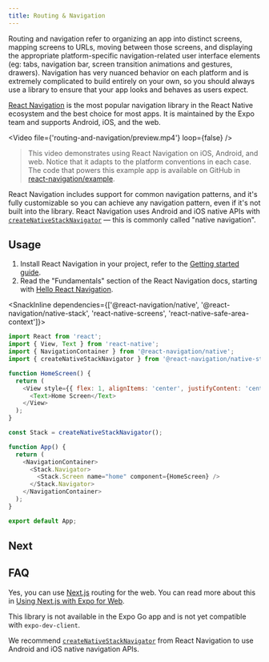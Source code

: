 ```yaml
---
title: Routing & Navigation
---
```



Routing and navigation refer to organizing an app into distinct screens, mapping screens to URLs, moving between those screens, and displaying the appropriate platform-specific navigation-related user interface elements (eg: tabs, navigation bar, screen transition animations and gestures, drawers). Navigation has very nuanced behavior on each platform and is extremely complicated to build entirely on your own, so you should always use a library to ensure that your app looks and behaves as users expect.

[React Navigation](https://github.com/react-navigation/react-navigation) is the most popular navigation library in the React Native ecosystem and the best choice for most apps. It is maintained by the Expo team and supports Android, iOS, and the web.

<Video file={'routing-and-navigation/preview.mp4'} loop={false} />

> This video demonstrates using React Navigation on iOS, Android, and web. Notice that it adapts to the platform conventions in each case. The code that powers this example app is available on GitHub in [react-navigation/example](https://github.com/react-navigation/react-navigation/tree/main/example).

React Navigation includes support for common navigation patterns, and it's fully customizable so you can achieve any navigation pattern, even if it's not built into the library. React Navigation uses Android and iOS native APIs with [`createNativeStackNavigator`](https://reactnavigation.org/docs/native-stack-navigator) — this is commonly called "native navigation".

## Usage

1. Install React Navigation in your project, refer to the [Getting started guide](https://reactnavigation.org/docs/getting-started/).
2. Read the "Fundamentals" section of the React Navigation docs, starting with [Hello React Navigation](https://reactnavigation.org/docs/hello-react-navigation).

<SnackInline dependencies={['@react-navigation/native', '@react-navigation/native-stack', 'react-native-screens', 'react-native-safe-area-context']}>

```js
import React from 'react';
import { View, Text } from 'react-native';
import { NavigationContainer } from '@react-navigation/native';
import { createNativeStackNavigator } from '@react-navigation/native-stack';

function HomeScreen() {
  return (
    <View style={{ flex: 1, alignItems: 'center', justifyContent: 'center' }}>
      <Text>Home Screen</Text>
    </View>
  );
}

const Stack = createNativeStackNavigator();

function App() {
  return (
    <NavigationContainer>
      <Stack.Navigator>
        <Stack.Screen name="home" component={HomeScreen} />
      </Stack.Navigator>
    </NavigationContainer>
  );
}

export default App;
```

</SnackInline>

## Next

<BoxLink
  title="Linking"
  description="Create links and handle incoming URL requests for your app."
  href="/guides/linking"
/>
<BoxLink
  title="Deep linking"
  description="Connect an app to a website to enable universal links and deep links."
  href="/guides/deep-linking"
/>
<BoxLink
  title="React Navigation linking"
  description="Forward URLs to React Navigation screens."
  href="https://reactnavigation.org/docs/configuring-links"
/>

## FAQ

<Collapsible summary="Can I use Next.js routing for web?">

Yes, you can use [Next.js](/guides/using-nextjs) routing for the web. You can read more about this in [Using Next.js with Expo for Web](/guides/using-nextjs).

</Collapsible>

<Collapsible summary="Can I use React Native Navigation by Wix?">

This library is not available in the Expo Go app and is not yet compatible with `expo-dev-client`.

We recommend [`createNativeStackNavigator`](https://reactnavigation.org/docs/native-stack-navigator) from React Navigation to use Android and iOS native navigation APIs.

</Collapsible>
